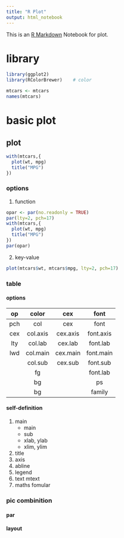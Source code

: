 ```yaml
---
title: "R Plot"
output: html_notebook
---
```


This is an [R Markdown](http://rmarkdown.rstudio.com) Notebook for plot.

# library
```r
library(ggplot2)
library(RColorBrewer)    # color
```
```r
mtcars <- mtcars
names(mtcars)
```

# basic plot
## plot
```r
with(mtcars,{
  plot(wt, mpg)
  title("MPG")
})
```
### options
1. function
```r
opar <- par(no.readonly = TRUE)
par(lty=2, pch=17)
with(mtcars,{
  plot(wt, mpg)
  title("MPG")
})
par(opar)
```
2. key-value
```r
plot(mtcars$wt, mtcars$mpg, lty=2, pch=17)
```
### table
#### options
| op | color | cex | font |
|:---:|:---:|:---:|:---:|
| pch | col | cex | font |
| cex | col.axis | cex.axis | font.axis |
| lty | col.lab | cex.lab | font.lab |
| lwd | col.main | cex.main | font.main |
|     | col.sub  |  cex.sub  | font.sub  | 
|     | fg |   | font.lab | xlab |
|     | bg |   | ps | xlim | 
|     | bg |   | family |

#### self-definition
1. main
    + main
    + sub
    + xlab, ylab
    + xlim, ylim

2. title
3. axis
4. abline
5. legend
6. text mtext
7. maths fomular

### pic combinition
#### par
#### layout








